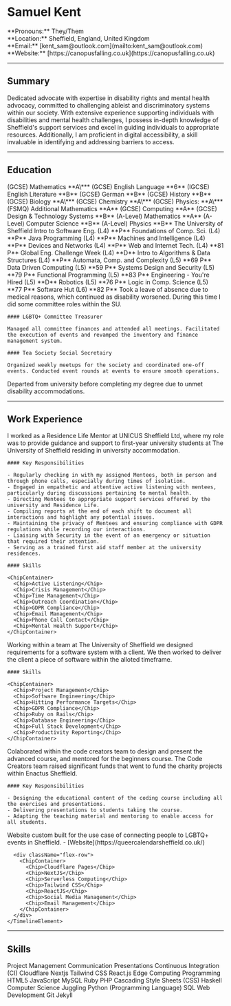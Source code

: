 
# Samuel Kent

<div className="flex flex-col sm:flex-wrap sm:flex-row">
  <div className="sm:w-1/2">**Pronouns:** They/Them</div>
  <div className="sm:w-1/2">
    **Location:** Sheffield, England, United Kingdom
  </div>
  <div className="sm:w-1/2">
    **Email:** [kent_sam@outlook.com](mailto:kent_sam@outlook.com)
  </div>
  <div className="sm:w-1/2">
    **Website:** [https://canopusfalling.co.uk](https://canopusfalling.co.uk)
  </div>
</div>

---

## Summary

Dedicated advocate with expertise in disability rights and mental health advocacy, committed to challenging ableist and discriminatory systems within our society. With extensive experience supporting individuals with disabilities and mental health challenges, I possess in-depth knowledge of Sheffield's support services and excel in guiding individuals to appropriate resources. Additionally, I am proficient in digital accessibility, a skill invaluable in identifying and addressing barriers to access.

---

## Education

<Timeline>
  <TimelineElement start="June 2016">
    <ChipContainer>
      <Chip>(GCSE) Mathematics **A\***</Chip>
    </ChipContainer>
  </TimelineElement>
  <TimelineElement start="June 2017">
    <ChipContainer>
      <Chip>(GCSE) English Language **6**</Chip>
      <Chip>(IGCSE) English Literature **B**</Chip>
      <Chip>(GCSE) German **B**</Chip>
      <Chip>(GCSE) History **B**</Chip>
      <Chip>(GCSE) Biology **A\***</Chip>
      <Chip>(GCSE) Chemistry **A\***</Chip>
      <Chip>(GCSE) Physics: **A\***</Chip>
      <Chip>(FSMQ) Additional Mathematics **A**</Chip>
      <Chip>(GCSE) Computing **A**</Chip>
      <Chip>(GCSE) Design & Technology Systems **B**</Chip>
    </ChipContainer>
  </TimelineElement>
  <TimelineElement start="June 2019">
    <ChipContainer>
      <Chip>(A-Level) Mathematics **A**</Chip>
      <Chip>(A-Level) Computer Science **B**</Chip>
      <Chip>(A-Level) Physics **B**</Chip>
    </ChipContainer>
  </TimelineElement>
  <TimelineElement
    start="Sep 2019"
    end="Dec 2023"
    title="Bachelor of Science (BSC) | Computer Science"
  >
    The University of Sheffield
  </TimelineElement>
  <TimelineElement start="2019-20">
    <ChipContainer>
      <Chip>Intro to Software Eng. (L4) **P**</Chip>
      <Chip>Foundations of Comp. Sci. (L4) **P**</Chip>
      <Chip>Java Programming (L4) **P**</Chip>
      <Chip>Machines and Intelligence (L4) **P**</Chip>
      <Chip>Devices and Networks (L4) **P**</Chip>
      <Chip>Web and Internet Tech. (L4) **81 P**</Chip>
      <Chip>Global Eng. Challenge Week (L4) **D**</Chip>
      <Chip>Intro to Algorithms & Data Structures (L4) **P**</Chip>
    </ChipContainer>
  </TimelineElement>
  <TimelineElement start="2020-21">
    <ChipContainer>
      <Chip>Automata, Comp. and Complexity (L5) **69 P**</Chip>
      <Chip>Data Driven Computing (L5) **59 P**</Chip>
      <Chip>Systems Design and Security (L5) **79 P**</Chip>
      <Chip>Functional Programming (L5) **83 P**</Chip>
      <Chip>Engineering - You're Hired (L5) **D**</Chip>
      <Chip>Robotics (L5) **76 P**</Chip>
      <Chip>Logic in Comp. Science (L5) **77 P**</Chip>
      <Chip>Software Hut (L6) **82 P**</Chip>
    </ChipContainer>
  </TimelineElement>
  <TimelineElement start="Dec 2021" end="Sept 2023">
    Took a leave of absence due to medical reasons, which continued as disability worsened. During this time I did some committee roles within the SU.

    #### LGBTQ+ Committee Treasurer

    Managed all committee finances and attended all meetings. Facilitated the execution of events and revamped the inventory and finance management system.

    #### Tea Society Social Secretairy

    Organized weekly meetups for the society and coordinated one-off events. Conducted event rounds at events to ensure smooth operations.

  </TimelineElement>
  <TimelineElement start="Dec 2023">
    Departed from university before completing my degree due to unmet disability
    accommodations.
  </TimelineElement>
</Timeline>

---

## Work Experience

<Timeline>
  <TimelineElement
    start="Sep 2021"
    end="Feb 2022"
    title="Residence Life Mentor"
  >
    I worked as a Residence Life Mentor at UNICUS Sheffield Ltd, where my role was to provide guidance and support to first-year university students at The University of Sheffield residing in university accommodation.

    #### Key Responsibilities

    - Regularly checking in with my assigned Mentees, both in person and through phone calls, especially during times of isolation.
    - Engaged in empathetic and attentive active listening with mentees, particularly during discussions pertaining to mental health.
    - Directing Mentees to appropriate support services offered by the university and Residence Life.
    - Compiling reports at the end of each shift to document all interactions and highlight any potential issues.
    - Maintaining the privacy of Mentees and ensuring compliance with GDPR regulations while recording our interactions.
    - Liaising with Security in the event of an emergency or situation that required their attention.
    - Serving as a trained first aid staff member at the university residences.

    #### Skills

    <ChipContainer>
      <Chip>Active Listening</Chip>
      <Chip>Crisis Management</Chip>
      <Chip>Time Management</Chip>
      <Chip>Outreach Coordination</Chip>
      <Chip>GDPR Compliance</Chip>
      <Chip>Email Management</Chip>
      <Chip>Phone Call Contact</Chip>
      <Chip>Mental Health Support</Chip>
    </ChipContainer>

  </TimelineElement>
  <TimelineElement 
    start="Jan 2022" 
    end="June 2022" 
    title="Software Hut (Unwaged)"
  >
    Working within a team at The University of Sheffield we designed requirements for a software system with a client. We then worked to deliver the client a piece of software within the alloted timeframe.

    #### Skills

    <ChipContainer>
      <Chip>Project Management</Chip>
      <Chip>Software Engineering</Chip>
      <Chip>Hitting Performance Targets</Chip>
      <Chip>GDPR Compliance</Chip>
      <Chip>Ruby on Rails</Chip>
      <Chip>Database Engineering</Chip>
      <Chip>Full Stack Development</Chip>
      <Chip>Productivity Reporting</Chip>
    </ChipContainer>

  </TimelineElement>
  <TimelineElement
    start="Jan 2021"
    end="Jan 2022"
    title="Head Program Developer (Volunteer)"
  >
    Colaborated within the code creators team to design and present the advanced
    course, and mentored for the beginners course. The Code Creators team raised
    significant funds that went to fund the charity projects within Enactus
    Sheffield.

    #### Key Responsibilities

    - Designing the educational content of the coding course including all the exercises and presentations.
    - Delivering presentations to students taking the course.
    - Adapting the teaching material and mentoring to enable access for all students.

  </TimelineElement>
    <TimelineElement
    start="Jun 2023"
    end="present"
    title="Queer Calendar Sheffield (Volunteer)"
  >
    Website custom built for the use case of connecting people to LGBTQ+ events
    in Sheffield. - [Website](https://queercalendarsheffield.co.uk/)

      <div className="flex-row">
        <ChipContainer>
          <Chip>Cloudflare Pages</Chip>
          <Chip>NextJS</Chip>
          <Chip>Serverless Computing</Chip>
          <Chip>Tailwind CSS</Chip>
          <Chip>ReactJS</Chip>
          <Chip>Social Media Management</Chip>
          <Chip>Email Management</Chip>
        </ChipContainer>
      </div>
    </TimelineElement>

</Timeline>

---

## Skills

<ChipContainer>
  <Chip>Project Management</Chip>
  <Chip>Communication</Chip>
  <Chip>Presentations</Chip>
  <Chip>Continuous Integration (CI)</Chip>
  <Chip>Cloudflare</Chip>
  <Chip>Nextjs</Chip>
  <Chip>Tailwind CSS</Chip>
  <Chip>React.js</Chip>
  <Chip>Edge Computing</Chip>
  <Chip>Programming</Chip>
  <Chip>HTML5</Chip>
  <Chip>JavaScript</Chip>
  <Chip>MySQL</Chip>
  <Chip>Ruby</Chip>
  <Chip>PHP</Chip>
  <Chip>Cascading Style Sheets (CSS)</Chip>
  <Chip>Haskell</Chip>
  <Chip>Computer Science</Chip>
  <Chip>Juggling</Chip>
  <Chip>Python (Programming Language)</Chip>
  <Chip>SQL</Chip>
  <Chip>Web Development</Chip>
  <Chip>Git</Chip>
  <Chip>Jekyll</Chip>
</ChipContainer>
